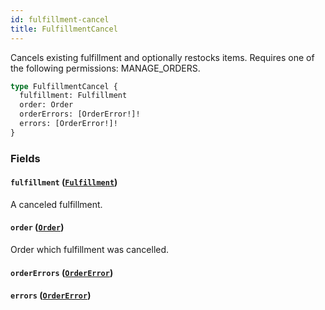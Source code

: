 ```yaml
---
id: fulfillment-cancel
title: FulfillmentCancel
---
```


Cancels existing fulfillment and optionally restocks items. Requires one of the following permissions: MANAGE_ORDERS.

```graphql
type FulfillmentCancel {
  fulfillment: Fulfillment
  order: Order
  orderErrors: [OrderError!]!
  errors: [OrderError!]!
}
```

### Fields

#### `fulfillment` ([`Fulfillment`](../../../developer/api-reference/objects/fulfillment))

A canceled fulfillment.

#### `order` ([`Order`](../../../developer/api-reference/objects/order))

Order which fulfillment was cancelled.

#### `orderErrors` ([`OrderError`](../../../developer/api-reference/objects/order-error))

#### `errors` ([`OrderError`](../../../developer/api-reference/objects/order-error))

